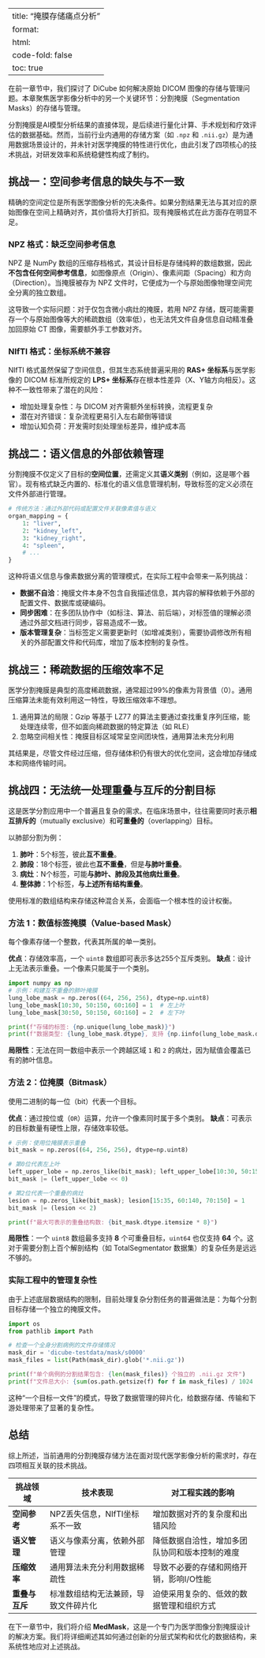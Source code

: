 
---
title: "掩膜存储痛点分析"
format:
  html:
    code-fold: false
    toc: true
---

在前一章节中，我们探讨了 DiCube 如何解决原始 DICOM 图像的存储与管理问题。本章聚焦医学影像分析中的另一个关键环节：分割掩膜（Segmentation Masks）的存储与管理。

分割掩膜是AI模型分析结果的直接体现，是后续进行量化计算、手术规划和疗效评估的数据基础。然而，当前行业内通用的存储方案（如 `.npz` 和 `.nii.gz`）是为通用数据场景设计的，并未针对医学掩膜的特性进行优化，由此引发了四项核心的技术挑战，对研发效率和系统稳健性构成了制约。

## 挑战一：空间参考信息的缺失与不一致

精确的空间定位是所有医学图像分析的先决条件。如果分割结果无法与其对应的原始图像在空间上精确对齐，其价值将大打折扣。现有掩膜格式在此方面存在明显不足。

### NPZ 格式：缺乏空间参考信息

NPZ 是 NumPy 数组的压缩存档格式，其设计目标是存储纯粹的数组数据，因此**不包含任何空间参考信息**，如图像原点（Origin）、像素间距（Spacing）和方向（Direction）。当掩膜被存为 NPZ 文件时，它便成为一个与原始图像物理空间完全分离的独立数组。

这导致一个实际问题：对于仅包含微小病灶的掩膜，若用 NPZ 存储，既可能需要存一个与原始图像等大的稀疏数组（效率低），也无法凭文件自身信息自动精准叠加回原始 CT 图像，需要额外手工参数对齐。

### NIfTI 格式：坐标系统不兼容

NIfTI 格式虽然保留了空间信息，但其生态系统普遍采用的 **RAS+ 坐标系**与医学影像的 DICOM 标准所规定的 **LPS+ 坐标系**存在根本性差异（X、Y轴方向相反）。这种不一致性带来了潜在的风险：

  - 增加处理复杂性：与 DICOM 对齐需额外坐标转换，流程更复杂
  - 潜在对齐错误：复杂流程更易引入左右颠倒等错误
  - 增加认知负荷：开发需时刻处理坐标差异，维护成本高

## 挑战二：语义信息的外部依赖管理

分割掩膜不仅定义了目标的**空间位置**，还需定义其**语义类别**（例如，这是哪个器官）。现有格式缺乏内置的、标准化的语义信息管理机制，导致标签的定义必须在文件外部进行管理。

```python
# 传统方法：通过外部代码或配置文件关联像素值与语义
organ_mapping = {
    1: "liver",
    2: "kidney_left", 
    3: "kidney_right",
    4: "spleen",
    # ...
}
```

这种将语义信息与像素数据分离的管理模式，在实际工程中会带来一系列挑战：

  - **数据不自洽**：掩膜文件本身不包含自我描述信息，其内容的解释依赖于外部的配置文件、数据库或硬编码。
  - **同步困难**：在多团队协作中（如标注、算法、前后端），对标签值的理解必须通过外部文档进行同步，容易造成不一致。
  - **版本管理复杂**：当标签定义需要更新时（如增减类别），需要协调修改所有相关的外部配置文件和代码库，增加了版本控制的复杂性。

## 挑战三：稀疏数据的压缩效率不足

医学分割掩膜是典型的高度稀疏数据，通常超过99%的像素为背景值（0）。通用压缩算法未能有效利用这一特性，导致压缩效率不理想。

1.  通用算法的局限：Gzip 等基于 LZ77 的算法主要通过查找重复序列压缩，能处理连续零，但不如面向稀疏数据的特定算法（如 RLE）
2.  忽略空间相关性：掩膜目标区域常呈空间团块性，通用算法未充分利用

其结果是，尽管文件经过压缩，但存储体积仍有很大的优化空间，这会增加存储成本和网络传输时间。

## 挑战四：无法统一处理重叠与互斥的分割目标

这是医学分割应用中一个普遍且复杂的需求。在临床场景中，往往需要同时表示**相互排斥的**（mutually exclusive）和**可重叠的**（overlapping）目标。

以肺部分割为例：

1.  **肺叶**：5个标签，彼此**互不重叠**。
2.  **肺段**：18个标签，彼此也**互不重叠**，但是**与肺叶重叠**。
3.  **病灶**：N个标签，可能**与肺叶、肺段及其他病灶重叠**。
4.  **整体肺**：1个标签，**与上述所有结构重叠**。

使用标准的数组结构来存储这种混合关系，会面临一个根本性的设计权衡。

### 方法 1：数值标签掩膜（Value-based Mask）

每个像素存储一个整数，代表其所属的单一类别。

**优点**：存储效率高，一个 `uint8` 数组即可表示多达255个互斥类别。
**缺点**：设计上无法表示重叠。一个像素只能属于一个类别。

```python
import numpy as np
# 示例：构建互不重叠的肺叶掩膜
lung_lobe_mask = np.zeros((64, 256, 256), dtype=np.uint8)
lung_lobe_mask[10:30, 50:150, 60:160] = 1  # 左上叶
lung_lobe_mask[30:50, 50:150, 60:160] = 2  # 左下叶

print(f"存储的标签: {np.unique(lung_lobe_mask)}")
print(f"数据类型: {lung_lobe_mask.dtype}, 支持 {np.iinfo(lung_lobe_mask.dtype).max} 个互斥类别")
```

**局限性**：无法在同一数组中表示一个跨越区域 `1` 和 `2` 的病灶，因为赋值会覆盖已有的肺叶信息。

### 方法 2：位掩膜（Bitmask）

使用二进制的每一位（bit）代表一个目标。

**优点**：通过按位或（`OR`）运算，允许一个像素同时属于多个类别。
**缺点**：可表示的目标数量有硬性上限，存储效率较低。

```python
# 示例：使用位掩膜表示重叠
bit_mask = np.zeros((64, 256, 256), dtype=np.uint8)

# 第0位代表左上叶
left_upper_lobe = np.zeros_like(bit_mask); left_upper_lobe[10:30, 50:150, 60:160] = 1
bit_mask |= (left_upper_lobe << 0)

# 第2位代表一个重叠的病灶
lesion = np.zeros_like(bit_mask); lesion[15:35, 60:140, 70:150] = 1
bit_mask |= (lesion << 2)

print(f"最大可表示的重叠结构数: {bit_mask.dtype.itemsize * 8}")
```

**局限性**：一个 `uint8` 数组最多支持 **8** 个可重叠目标，`uint64` 也仅支持 **64** 个。这对于需要分割上百个解剖结构（如 TotalSegmentator 数据集）的复杂任务是远远不够的。

### 实际工程中的管理复杂性

由于上述底层数据结构的限制，目前处理复杂分割任务的普遍做法是：为每个分割目标存储一个独立的掩膜文件。

```python
import os
from pathlib import Path

# 检查一个全身分割病例的文件存储情况
mask_dir = 'dicube-testdata/mask/s0000'
mask_files = list(Path(mask_dir).glob('*.nii.gz'))

print(f"单个病例的分割结果包含: {len(mask_files)} 个独立的 .nii.gz 文件")
print(f"文件总大小: {sum(os.path.getsize(f) for f in mask_files) / 1024 / 1024:.2f} MB")
```

这种“一个目标一文件”的模式，导致了数据管理的碎片化，给数据存储、传输和下游处理带来了显著的复杂性。

## 总结

综上所述，当前通用的分割掩膜存储方法在面对现代医学影像分析的需求时，存在四项相互关联的技术挑战。

| 挑战领域         | 技术表现                                     | 对工程实践的影响                               |
| ---------------- | -------------------------------------------- | ---------------------------------------------- |
| **空间参考** | NPZ丢失信息，NIfTI坐标系不一致               | 增加数据对齐的复杂度和出错风险                 |
| **语义管理** | 语义与像素分离，依赖外部管理                 | 降低数据自洽性，增加多团队协同和版本控制的难度 |
| **压缩效率** | 通用算法未充分利用数据稀疏性                 | 导致不必要的存储和网络开销，影响I/O性能      |
| **重叠与互斥** | 标准数组结构无法兼顾，导致文件碎片化         | 迫使采用复杂的、低效的数据管理和组织方式       |

在下一章节中，我们将介绍 **MedMask**，这是一个专门为医学图像分割掩膜设计的解决方案。我们将详细阐述其如何通过创新的分层式架构和优化的数据结构，来系统性地应对上述挑战。
